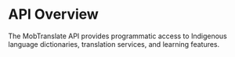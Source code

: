 # API Overview

The MobTranslate API provides programmatic access to Indigenous language dictionaries, translation services, and learning features.